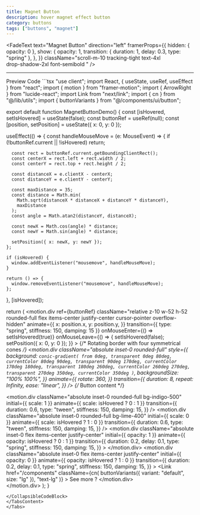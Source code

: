 ```yaml
---
title: Magnet Button
description: hover magnet effect button
category: buttons
tags: ["buttons", "magnet"]
---
```


<FadeText
  text="Magnet Button"
  direction="left"
  framerProps={{
    hidden: { opacity: 0 },
    show: {
      opacity: 1,
      transition: { duration: 1, delay: 0.3, type: "spring" },
    },
  }}
  className="scroll-m-10  tracking-tight
        text-4xl  
        drop-shadow-2xl font-semibold  "
/>

---

<Tabs defaultValue="preview" className="my-6">
<TabsList>
<TabsTrigger value="preview">Preview</TabsTrigger>
<TabsTrigger value="code">Code</TabsTrigger>
</TabsList>
<TabsContent value="preview">
<ComponentPreview path="magnet" category="buttons" usingCN usingFramer />
</TabsContent>
<TabsContent value="code">
<CollapsibleCodeBlock>
```tsx
"use client";
import React, { useState, useRef, useEffect } from "react";
import { motion } from "framer-motion";
import { ArrowRight } from "lucide-react";
import Link from "next/link";
import { cn } from "@/lib/utils";
import { buttonVariants } from "@/components/ui/button";

export default function MagnetButtonDemo() {
  const [isHovered, setIsHovered] = useState(false);
  const buttonRef = useRef<HTMLDivElement>(null);
  const [position, setPosition] = useState({ x: 0, y: 0 });

  useEffect(() => {
    const handleMouseMove = (e: MouseEvent) => {
      if (!buttonRef.current || !isHovered) return;

      const rect = buttonRef.current.getBoundingClientRect();
      const centerX = rect.left + rect.width / 2;
      const centerY = rect.top + rect.height / 2;

      const distanceX = e.clientX - centerX;
      const distanceY = e.clientY - centerY;

      const maxDistance = 35;
      const distance = Math.min(
        Math.sqrt(distanceX * distanceX + distanceY * distanceY),
        maxDistance
      );
      const angle = Math.atan2(distanceY, distanceX);

      const newX = Math.cos(angle) * distance;
      const newY = Math.sin(angle) * distance;

      setPosition({ x: newX, y: newY });
    };

    if (isHovered) {
      window.addEventListener("mousemove", handleMouseMove);
    }

    return () => {
      window.removeEventListener("mousemove", handleMouseMove);
    };
  }, [isHovered]);

  return (
    <motion.div
      ref={buttonRef}
      className="relative z-10 w-52 h-52 rounded-full flex items-center justify-center cursor-pointer overflow-hidden"
      animate={{
        x: position.x,
        y: position.y,
      }}
      transition={{ type: "spring", stiffness: 150, damping: 15 }}
      onMouseEnter={() => setIsHovered(true)}
      onMouseLeave={() => {
        setIsHovered(false);
        setPosition({ x: 0, y: 0 });
      }}
    >
      {/* Rotating border with four symmetrical cones */}
      <motion.div
        className="absolute inset-0 rounded-full"
        style={{
          background: `
      conic-gradient(
        from 0deg,
        transparent 0deg 80deg,
        currentColor 80deg 90deg,
        transparent 90deg 170deg,
        currentColor 170deg 180deg,
        transparent 180deg 260deg,
        currentColor 260deg 270deg,
        transparent 270deg 350deg,
        currentColor 350deg
      )
    `,
          backgroundSize: "100% 100%",
        }}
        animate={{
          rotate: 360,
        }}
        transition={{
          duration: 8,
          repeat: Infinity,
          ease: "linear",
        }}
      />
      {/* Button content */}
      <div className="absolute inset-1 rounded-full overflow-hidden">
        <motion.div
          className="absolute inset-0 rounded-full bg-indigo-500"
          initial={{ scale: 1 }}
          animate={{ scale: isHovered ? 0 : 1 }}
          transition={{
            duration: 0.6,
            type: "tween",
            stiffness: 150,
            damping: 15,
          }}
        />
        <motion.div
          className="absolute inset-0 rounded-full bg-lime-400"
          initial={{ scale: 0 }}
          animate={{ scale: isHovered ? 1 : 0 }}
          transition={{
            duration: 0.6,
            type: "tween",
            stiffness: 150,
            damping: 15,
          }}
        />
        <motion.div
          className="absolute inset-0 flex items-center justify-center"
          initial={{ opacity: 1 }}
          animate={{ opacity: isHovered ? 0 : 1 }}
          transition={{
            duration: 0.2,
            delay: 0.1,
            type: "spring",
            stiffness: 150,
            damping: 15,
          }}
        >
          <ArrowRight className="text-stone-100" strokeWidth={3} size={64} />
        </motion.div>
        <motion.div
          className="absolute inset-0 flex items-center justify-center"
          initial={{ opacity: 0 }}
          animate={{ opacity: isHovered ? 1 : 0 }}
          transition={{
            duration: 0.2,
            delay: 0.1,
            type: "spring",
            stiffness: 150,
            damping: 15,
          }}
        >
          <Link
            href="/components"
            className={cn(
              buttonVariants({ variant: "default", size: "lg" }),
              "text-lg"
            )}
          >
            See more ?
          </Link>
        </motion.div>
      </div>
    </motion.div>
  );
}

```
</CollapsibleCodeBlock>
</TabsContent>
</Tabs>

